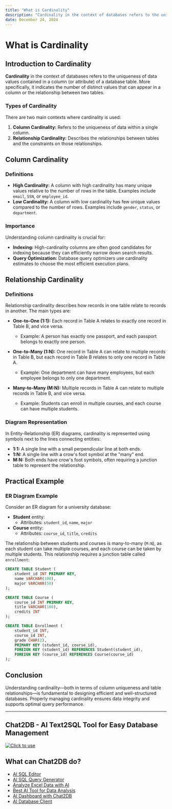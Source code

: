 ```yaml
---
title: "What is Cardinality"
description: "Cardinality in the context of databases refers to the uniqueness of data values contained in a column (or attribute) of a database table."
date: December 24, 2024
---
```


# What is Cardinality

## Introduction to Cardinality

**Cardinality** in the context of databases refers to the uniqueness of data values contained in a column (or attribute) of a database table. More specifically, it indicates the number of distinct values that can appear in a column or the relationship between two tables.

### Types of Cardinality

There are two main contexts where cardinality is used:

1. **Column Cardinality:** Refers to the uniqueness of data within a single column.
2. **Relationship Cardinality:** Describes the relationships between tables and the constraints on those relationships.

## Column Cardinality

### Definitions

- **High Cardinality:** A column with high cardinality has many unique values relative to the number of rows in the table. Examples include `email`, `SSN`, or `employee_id`.
- **Low Cardinality:** A column with low cardinality has few unique values compared to the number of rows. Examples include `gender`, `status`, or `department`.

### Importance

Understanding column cardinality is crucial for:

- **Indexing:** High-cardinality columns are often good candidates for indexing because they can efficiently narrow down search results.
- **Query Optimization:** Database query optimizers use cardinality estimates to choose the most efficient execution plans.

## Relationship Cardinality

### Definitions

Relationship cardinality describes how records in one table relate to records in another. The main types are:

- **One-to-One (1:1):** Each record in Table A relates to exactly one record in Table B, and vice versa.
  - Example: A person has exactly one passport, and each passport belongs to exactly one person.
  
- **One-to-Many (1:N):** One record in Table A can relate to multiple records in Table B, but each record in Table B relates to only one record in Table A.
  - Example: One department can have many employees, but each employee belongs to only one department.
  
- **Many-to-Many (M:N):** Multiple records in Table A can relate to multiple records in Table B, and vice versa.
  - Example: Students can enroll in multiple courses, and each course can have multiple students.

### Diagram Representation

In Entity-Relationship (ER) diagrams, cardinality is represented using symbols next to the lines connecting entities:

- **1:1:** A single line with a small perpendicular line at both ends.
- **1:N:** A single line with a crow's foot symbol at the "many" end.
- **M:N:** Both ends have crow's foot symbols, often requiring a junction table to represent the relationship.

## Practical Example

### ER Diagram Example

Consider an ER diagram for a university database:

- **Student** entity:
  - Attributes: `student_id`, `name`, `major`
- **Course** entity:
  - Attributes: `course_id`, `title`, `credits`

The relationship between students and courses is many-to-many (`M:N`), as each student can take multiple courses, and each course can be taken by multiple students. This relationship requires a junction table called `enrollment`:

```sql
CREATE TABLE Student (
    student_id INT PRIMARY KEY,
    name VARCHAR(100),
    major VARCHAR(50)
);

CREATE TABLE Course (
    course_id INT PRIMARY KEY,
    title VARCHAR(100),
    credits INT
);

CREATE TABLE Enrollment (
    student_id INT,
    course_id INT,
    grade CHAR(2),
    PRIMARY KEY (student_id, course_id),
    FOREIGN KEY (student_id) REFERENCES Student(student_id),
    FOREIGN KEY (course_id) REFERENCES Course(course_id)
);
```

## Conclusion

Understanding cardinality—both in terms of column uniqueness and table relationships—is fundamental to designing efficient and well-structured databases. Properly managing cardinality ensures data integrity and supports optimal query performance.

---

## Chat2DB - AI Text2SQL Tool for Easy Database Management

[![Click to use](/image/blog/chat2db.png)](https://app.chat2db.ai/)

## What can Chat2DB do?

- [AI SQL Editor](https://chat2db.ai/feature/AI%20SQL%20Editor)
- [AI SQL Query Generator](https://chat2db.ai/feature/AI%20SQL%20Query%20Generator)
- [Analyze Excel Data with AI](https://chat2db.ai/feature/Analyze%20Excel%20Data%20with%20AI)
- [Best AI Tool for Data Analysis](https://chat2db.ai/feature/Best%20AI%20Tool%20for%20Data%20Analysis)
- [AI Dashboard with Chat2DB](https://chat2db.ai/feature/AI%20Dashboard%20with%20Chat2DB)
- [AI Database Client](https://chat2db.ai/feature/AI%20Database%20Client)
